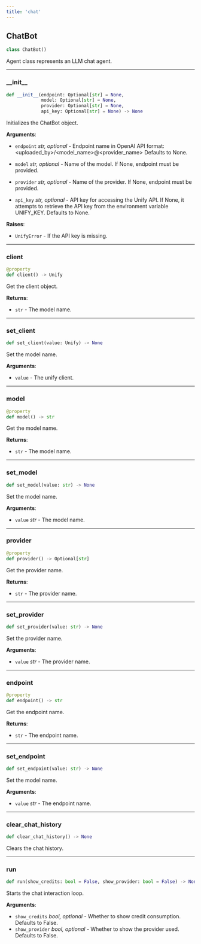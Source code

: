 ```yaml
---
title: 'chat'
---
```


<a id="chat.ChatBot"></a>

## ChatBot

```python
class ChatBot()
```

Agent class represents an LLM chat agent.

<a id="chat.ChatBot.__init__"></a>

---

### \_\_init\_\_

```python
def __init__(endpoint: Optional[str] = None,
             model: Optional[str] = None,
             provider: Optional[str] = None,
             api_key: Optional[str] = None) -> None
```

Initializes the ChatBot object.

**Arguments**:

- `endpoint` _str, optional_ - Endpoint name in OpenAI API format:
  \<uploaded_by\>/\<model_name\>@\<provider_name\>
  Defaults to None.
  
- `model` _str, optional_ - Name of the model. If None,
  endpoint must be provided.
  
- `provider` _str, optional_ - Name of the provider. If None,
  endpoint must be provided.
  
- `api_key` _str, optional_ - API key for accessing the Unify API.
  If None, it attempts to retrieve the API key from the
  environment variable UNIFY_KEY.
  Defaults to None.
  

**Raises**:

- `UnifyError` - If the API key is missing.

<a id="chat.ChatBot.client"></a>

---

### client

```python
@property
def client() -> Unify
```

Get the client object.  

**Returns**:

- `str` - The model name.

<a id="chat.ChatBot.set_client"></a>

---

### set\_client

```python
def set_client(value: Unify) -> None
```

Set the model name.  

**Arguments**:

- `value` - The unify client.

<a id="chat.ChatBot.model"></a>

---

### model

```python
@property
def model() -> str
```

Get the model name.  

**Returns**:

- `str` - The model name.

<a id="chat.ChatBot.set_model"></a>

---

### set\_model

```python
def set_model(value: str) -> None
```

Set the model name.  

**Arguments**:

- `value` _str_ - The model name.

<a id="chat.ChatBot.provider"></a>

---

### provider

```python
@property
def provider() -> Optional[str]
```

Get the provider name.  

**Returns**:

- `str` - The provider name.

<a id="chat.ChatBot.set_provider"></a>

---

### set\_provider

```python
def set_provider(value: str) -> None
```

Set the provider name.  

**Arguments**:

- `value` _str_ - The provider name.

<a id="chat.ChatBot.endpoint"></a>

---

### endpoint

```python
@property
def endpoint() -> str
```

Get the endpoint name.  

**Returns**:

- `str` - The endpoint name.

<a id="chat.ChatBot.set_endpoint"></a>

---

### set\_endpoint

```python
def set_endpoint(value: str) -> None
```

Set the model name.  

**Arguments**:

- `value` _str_ - The endpoint name.

<a id="chat.ChatBot.clear_chat_history"></a>

---

### clear\_chat\_history

```python
def clear_chat_history() -> None
```

Clears the chat history.

<a id="chat.ChatBot.run"></a>

---

### run

```python
def run(show_credits: bool = False, show_provider: bool = False) -> None
```

Starts the chat interaction loop.

**Arguments**:

- `show_credits` _bool, optional_ - Whether to show credit consumption.
  Defaults to False.
- `show_provider` _bool, optional_ - Whether to show the provider used.
  Defaults to False.

